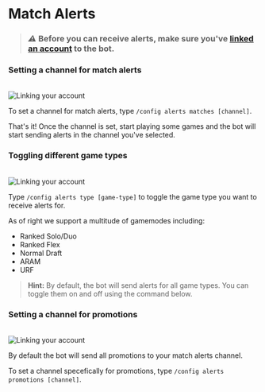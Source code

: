 # Match Alerts

 >### *⚠️* Before you can receive alerts, make sure you've [linked an account](linking-accounts) to the bot.


### Setting a channel for match alerts
<br/>
<img src="images/alerts/match-card.png" alt="Linking your account" width={400} height={400} />

To set a channel for match alerts, type `/config alerts matches [channel]`. 

That's it! Once the channel is set, start playing some games and the bot will start sending alerts in the channel you've selected. 

### Toggling different game types
<br/>
<img src="images/alerts/alert-types.png" alt="Linking your account" width={400} height={400} />

Type `/config alerts type [game-type]` to toggle the game type you want to receive alerts for.

As of right we support a multitude of gamemodes including:
- Ranked Solo/Duo
- Ranked Flex
- Normal Draft
- ARAM
- URF

> **Hint:** By default, the bot will send alerts for all game types. You can toggle them on and off using the command below.

### Setting a channel for promotions
<br/>
<img src="images/alerts/promotion.png" alt="Linking your account" width={400} height={400} />

By default the bot will send all promotions to your match alerts channel. 

To set a channel specefically for promotions, type `/config alerts promotions [channel]`.

